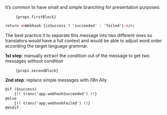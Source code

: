 It’s common to have small and simple branching for presentation purposes:
<pre>
    <code>{props.firstBlock}</code>
</pre>
```html
return <>Webhook {isSuccess ? 'succeeded' : 'failed'}.</>;
```
The best practice it to separate this message into two different ones so translators would have a full context and would be able to adjust word order according the target language grammar.

**1st step**: manually extract the condition out of the message to get two messages without condition
<pre>
    <code>{props.secondBlock}</code>
</pre>

**2nd step**: replace simple messages with i18n Ally
```html
@if ($success)
    {!! trans('app.webhookSucceeded') !!}
@else
    {!! trans('app.webhookFailed') !!}
@endif
```